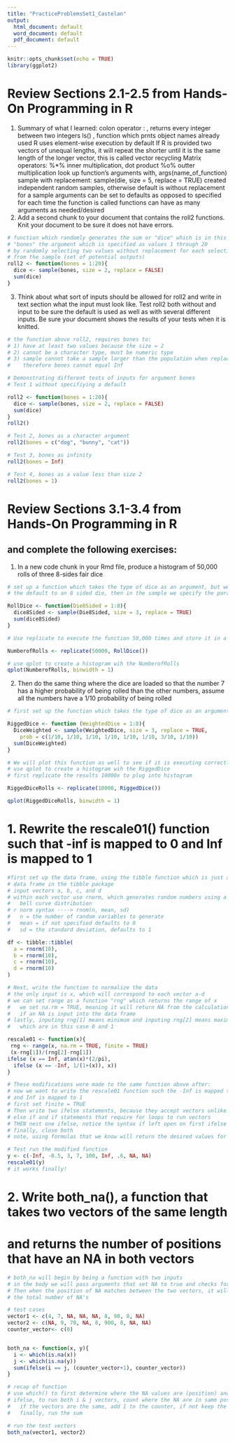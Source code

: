 ```yaml
---
title: "PracticeProblemsSet1_Castelan"
output:
  html_document: default
  word_document: default
  pdf_document: default
---
```


```r
knitr::opts_chunk$set(echo = TRUE)
library(ggplot2)
```

# Review Sections 2.1-2.5 from Hands-On Programming in R 
1. Summary of what I learned: 
  colon operator : , returns every integer between two integers 
  ls() , function which prnts object names already used 
  R uses element-wise execution by default 
  If R is provided two vectors of unequal lengths, it will repeat the shorter 
  until it is the same length of the longer vector, this is called 
  vector recycling 
  Matrix operators: 
    %*% inner multiplication, dot product 
    %o% outter multiplication 
  look up function's arguments with, args(name_of_function)
  sample with replacement:
    sample(die, size = 5, replace = TRUE)
    created independent random samples, otherwise default is without 
    replacement for a sample 
  arguments can be set to defaults as opposed to specified for each time 
  the function is called 
    functions can have as many arguments as needed/desired 
2. Add a second chunk to your document that contains the roll2 functions.
   Knit your document to be sure it does not have errors. 
```r
# function which randomly generates the sum or "dice" which is in this case 
# "bones" the argument which is specified as values 1 through 20 
# by randomly selecting two values without replacement for each selection 
# from the sample (set of potential outputs)
roll2 <- function(bones = 1:20){
  dice <- sample(bones, size = 2, replace = FALSE)
  sum(dice)
}
```
   
3. Think about what sort of inputs should be allowed for roll2 and write in 
text section what the input must look like. Test roll2 both without and input 
to be sure the default is used as well as with several different inputs. Be 
sure your document shows the results of your tests when it is knitted. 

```r
# the function above roll2, requires bones to: 
# 1) have at least two values because the size = 2 
# 2) cannot be a character type, must be numeric type 
# 3) sample cannot take a sample larger than the population when replace = FALSE
#    therefore bones cannot equal Inf 

# Demonstrating different tests of inputs for argument bones
# Test 1 without specifiying a default 

roll2 <- function(bones = 1:20){
  dice <- sample(bones, size = 2, replace = FALSE)
  sum(dice)
}
roll2()

# Test 2, bones as a character argument 
roll2(bones = c("dog", "bunny", "cat"))

# Test 3, bones as infinity 
roll2(bones = Inf)

# Test 4, bones as a value less than size 2
roll2(bones = 1)

```

# Review Sections 3.1-3.4 from Hands-On Programming in R 
## and complete the following exercises: 

1. In a new code chunk in your Rmd file, produce a histogram of 50,000 rolls 
of three 8-sides fair dice

```r
# set up a function which takes the type of dice as an argument, but we set 
# the default to an 8 sided die, then in the sample we specify the parameters

RollDice <- function(Die8Sided = 1:8){
  dice8Sided <- sample(Die8Sided, size = 3, replace = TRUE)
  sum(dice8Sided)
}

# Use replicate to execute the function 50,000 times and store it in a vector 

NumberofRolls <- replicate(50000, RollDice())

# use qplot to create a histogram wih the NumberofRolls
qplot(NumberofRolls, binwidth = 1)


```
2. Then do the same thing where the dice are loaded so that the number 7
has a higher probability of being rolled than the other numbers, assume all the
numbers have a 1/10 probability of being rolled 

```r
# first set up the function which takes the type of dice as an argument 

RiggedDice <- function (WeightedDice = 1:8){
  DiceWeighted <- sample(WeightedDice, size = 3, replace = TRUE, 
    prob = c(1/10, 1/10, 1/10, 1/10, 1/10, 1/10, 3/10, 1/10))
  sum(DiceWeighted)
}

# We will plot this function as well to see if it is executing correctly
# use qplot to create a histogram wih the RiggedDice
# first replicate the results 10000x to plug into histogram

RiggedDiceRolls <- replicate(10000, RiggedDice())

qplot(RiggedDiceRolls, binwidth = 1)

```


# 1. Rewrite the rescale01() function such that -inf is mapped to 0 and Inf is mapped to 1
```r

#first set up the data frame, using the tibble function which is just a type of
# data frame in the tibble package 
# input vectors a, b, c, and d 
# within each vector use rnorm, which generates random numbers using a normal 
#   bell curve distribution 
# r norm syntax ----> rnom(n, mean, sd)
#   n = the number of random variables to generate 
#   mean = if not specified defaults to 0 
#   sd = the standard deviation, defaults to 1

df <- tibble::tibble(
  a = rnorm(10),
  b = rnorm(10),
  c = rnorm(10),
  d = rnorm(10)
)

# Next, write the function to normalize the data 
# the only input is x, which will correspond to each vector a-d
# we can set range as a function "rng" which returns the range of x
#   we set na.rm = TRUE, meaning it will return NA from the calculation 
#   if an NA is input into the data frame
# lastly, inputing rng[1] means minimum and inputing rng[2] means maximum
#   which are in this case 0 and 1 

rescale01 <- function(x){
 rng <- range(x, na.rm = TRUE, finite = TRUE)
 (x-rng[1])/(rng[2]-rng[1])
ifelse (x == Inf, atan(x)*(2/pi),
  ifelse (x == -Inf, 1/(1+(x)), x))
}

# These modifications were made to the same function above after: 
# now we want to write the rescale01 function such the -Inf is mapped to 0 
# and Inf is mapped to 1 
# first set finite = TRUE 
# Then write two ifelse statements, because they accept vectors unlike 
# else if and if statements that require for loops to run vectors 
# THEN nest one ifelse, notice the syntax if left open on first ifelse
# finally, close both 
# note, using formulas that we know will return the desired values for scaling

# Test run the modified function 
y <- c(-Inf, -0.5, 3, 7, 100, Inf, .6, NA, NA)
rescale01(y)
# it works finally! 
```
# 2. Write both_na(), a function that takes two vectors of the same length
# and returns the number of positions that have an NA in both vectors 

```r
# both_na will begin by being a function with two inputs 
# in the body we will pass arguments that set NA to true and checks for NA 
# Then when the position of NA matches between the two vectors, it will count 
# the total number of NA's 

# test cases 
vector1 <- c(4, 7, NA, NA, NA, 8, 90, 8, NA)
vector2 <- c(NA, 9, 70, NA, 8, 900, 8, NA, NA)
counter_vector<- c(0)


both_na <- function(x, y){
  i <- which(is.na(x))
  j <- which(is.na(y))
  sum(ifelse(i == j, (counter_vector+1), counter_vector))
}

# recap of function 
# use which() to first determine where the NA values are (position) and store
# ifelse, to run both i & j vectors, count where the NA are in same position
#   if the vectors are the same, add 1 to the counter, if not keep the same
#   finally, run the sum

# run the test vectors
both_na(vector1, vector2)


```